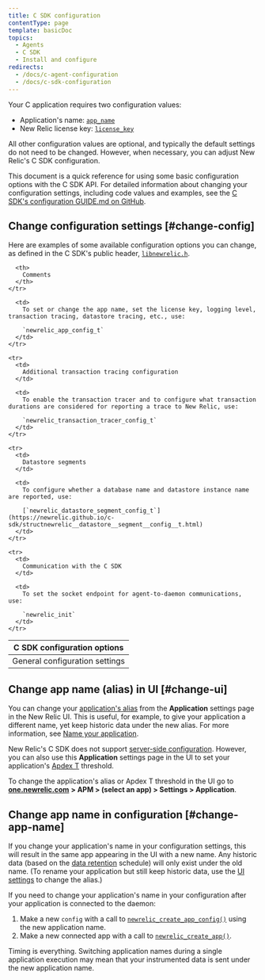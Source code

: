 ```yaml
---
title: C SDK configuration
contentType: page
template: basicDoc
topics:
  - Agents
  - C SDK
  - Install and configure
redirects:
  - /docs/c-agent-configuration
  - /docs/c-sdk-configuration
---
```


Your C application requires two configuration values:

* Application's name: [`app_name`](https://newrelic.github.io/c-sdk/struct__newrelic__app__config__t.html#a0543f501cfec009c483be0c6d5d511f7)
* New Relic license key: [`license_key`](https://newrelic.github.io/c-sdk/struct__newrelic__app__config__t.html#aac3c5f9a0e5da64836a806c47b954b71)

All other configuration values are optional, and typically the default settings do not need to be changed. However, when necessary, you can adjust New Relic's C SDK configuration.

This document is a quick reference for using some basic configuration options with the C SDK API. For detailed information about changing your configuration settings, including code values and examples, see the [C SDK's configuration GUIDE.md on GitHub](https://github.com/newrelic/c-sdk/blob/master/GUIDE.md#configuration).

## Change configuration settings [#change-config]

Here are examples of some available configuration options you can change, as defined in the C SDK's public header, [`libnewrelic.h`](https://newrelic.github.io/c-sdk/libnewrelic_8h.html).

<Table>
  <thead>
    <tr>
      <th style={{ width: "300px" }}>
        C SDK configuration options
      </th>

      <th>
        Comments
      </th>
    </tr>
  </thead>

  <tbody>
    <tr>
      <td>
        General configuration settings
      </td>

      <td>
        To set or change the app name, set the license key, logging level, transaction tracing, datastore tracing, etc., use:

        `newrelic_app_config_t`
      </td>
    </tr>

    <tr>
      <td>
        Additional transaction tracing configuration
      </td>

      <td>
        To enable the transaction tracer and to configure what transaction durations are considered for reporting a trace to New Relic, use:

        `newrelic_transaction_tracer_config_t`
      </td>
    </tr>

    <tr>
      <td>
        Datastore segments
      </td>

      <td>
        To configure whether a database name and datastore instance name are reported, use:

        [`newrelic_datastore_segment_config_t`](https://newrelic.github.io/c-sdk/structnewrelic__datastore__segment__config__t.html)
      </td>
    </tr>

    <tr>
      <td>
        Communication with the C SDK
      </td>

      <td>
        To set the socket endpoint for agent-to-daemon communications, use:

        `newrelic_init`
      </td>
    </tr>
  </tbody>
</Table>

## Change app name (alias) in UI [#change-ui]

You can change your [application's alias](/docs/agents/manage-apm-agents/app-naming/name-your-application#differences) from the **Application** settings page in the New Relic UI. This is useful, for example, to give your application a different name, yet keep historic data under the new alias. For more information, see [Name your application](/docs/agents/manage-apm-agents/app-naming/name-your-application).

New Relic's C SDK does not support [server-side configuration](/docs/agents/manage-apm-agents/configuration/server-side-agent-configuration). However, you can also use this **Application** settings page in the UI to set your application's [Apdex T](/docs/apm/new-relic-apm/apdex/apdex-measure-user-satisfaction) threshold.

To change the application's alias or Apdex T threshold in the UI go to [**one.newrelic.com**](http://one.newrelic.com/) **> APM > (select an app) > Settings > Application**.

## Change app name in configuration [#change-app-name]

If you change your application's name in your configuration settings, this will result in the same app appearing in the UI with a new name. Any historic data (based on the [data retention](/docs/apm/new-relic-apm/maintenance/apm-data-retention) schedule) will only exist under the old name. (To rename your application but still keep historic data, use the [UI settings](#change-ui) to change the alias.)

If you need to change your application's name in your configuration after your application is connected to the daemon:

1. Make a new `config` with a call to [`newrelic_create_app_config()`](https://newrelic.github.io/c-sdk/libnewrelic_8h.html#af067b3ff89a40b6fa417e18be5e847aa) using the new application name.
2. Make a new connected app with a call to [`newrelic_create_app()`](https://newrelic.github.io/c-sdk/libnewrelic_8h.html#a61dd90439ae3cc5060021f6ab4701132).

<Callout variant="caution">
  Timing is everything. Switching application names during a single application execution may mean that your instrumented data is sent under the new application name.
</Callout>

